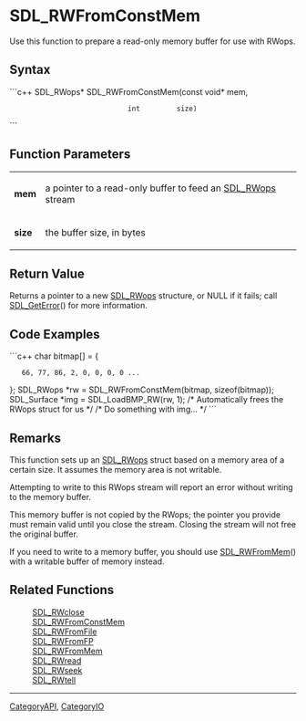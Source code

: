 <!-- pragma section-numbers off -->
<!-- pragma disable-camelcase -->

= SDL_RWFromConstMem =
Use this function to prepare a read-only memory buffer for use with RWops.


== Syntax ==
```c++
SDL_RWops* SDL_RWFromConstMem(const void* mem,
                              int         size)
```

== Function Parameters ==
{|
|'''mem'''
|a pointer to a read-only buffer to feed an [[SDL_RWops]] stream
|-
|'''size'''
|the buffer size, in bytes
|}

== Return Value ==
Returns a pointer to a new [[SDL_RWops]] structure, or NULL if it fails; call [[SDL_GetError]]() for more information.

== Code Examples ==
```c++
char bitmap[] = {
    66, 77, 86, 2, 0, 0, 0, 0 ...
};
SDL_RWops *rw = SDL_RWFromConstMem(bitmap, sizeof(bitmap));
SDL_Surface *img = SDL_LoadBMP_RW(rw, 1); /* Automatically frees the RWops struct for us */
/* Do something with img... */
```

== Remarks ==
This function sets up an [[SDL_RWops]] struct based on a memory area of a certain size. It assumes the memory area is not writable.

Attempting to write to this RWops stream will report an error without writing to the memory buffer.

This memory buffer is not copied by the RWops; the pointer you provide must remain valid until you close the stream. Closing the stream will not free the original buffer.

If you need to write to a memory buffer, you should use [[SDL_RWFromMem]]() with a writable buffer of memory instead.

== Related Functions ==
:[[SDL_RWclose]]
:[[SDL_RWFromConstMem]]
:[[SDL_RWFromFile]]
:[[SDL_RWFromFP]]
:[[SDL_RWFromMem]]
:[[SDL_RWread]]
:[[SDL_RWseek]]
:[[SDL_RWtell]]

----
[[CategoryAPI]], [[CategoryIO]]
